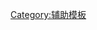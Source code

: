 {{WPBannerMeta
| BANNER_NAME=Template:WikiProject Articles for improvement
| PROJECT = 条目-{zh-tw:品質;zh-cn:质量;}-提升计划
| substcheck=<includeonly>{{subst:</includeonly><includeonly>substcheck}}</includeonly>
| small={{{small|}}}
| category={{{category|¬}}}
| listas={{{listas|}}}
| PROJECT_LINK = Wikipedia:条目质量提升计划
| MAIN_TEXT = [[{{PAGENAME}}]]条目-{zh-tw:品質;zh-cn:质量;}-已经提升，根据[[Wikipedia:特色條目標準|条目-{zh-tw:品質;zh-cn:质量;}-标准参考]]的评分，结果如下：
{{col-begin|width=50%}}
{{col-4}}
平均得分：
{{col-4}}
'''{{{1}}}'''
{{col-4}}
条目-{zh-tw:品質;zh-cn:质量;}-：
{{col-4}}
<font color="red">'''{{{2}}}'''</font>
{{col-end}}
| IMAGE_LEFT = Wiki-zh-q.png
| MAIN_ARTICLE = 模仿专题
}}
<noinclude>[[Category:辅助模板]]</noinclude>